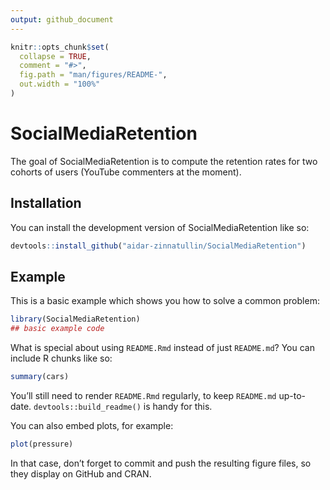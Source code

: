 ```yaml
---
output: github_document
---
```


<!-- README.md is generated from README.Rmd. Please edit that file -->

```r
knitr::opts_chunk$set(
  collapse = TRUE,
  comment = "#>",
  fig.path = "man/figures/README-",
  out.width = "100%"
)
```

# SocialMediaRetention

<!-- badges: start -->
<!-- badges: end -->

The goal of SocialMediaRetention is to compute the retention rates for two cohorts of users (YouTube commenters at the moment).

## Installation

You can install the development version of SocialMediaRetention like so:

``` r
devtools::install_github("aidar-zinnatullin/SocialMediaRetention")
```

## Example

This is a basic example which shows you how to solve a common problem:

```r
library(SocialMediaRetention)
## basic example code
```

What is special about using `README.Rmd` instead of just `README.md`? You can include R chunks like so:

```r
summary(cars)
```

You'll still need to render `README.Rmd` regularly, to keep `README.md` up-to-date. `devtools::build_readme()` is handy for this.

You can also embed plots, for example:

```r
plot(pressure)
```

In that case, don't forget to commit and push the resulting figure files, so they display on GitHub and CRAN.
